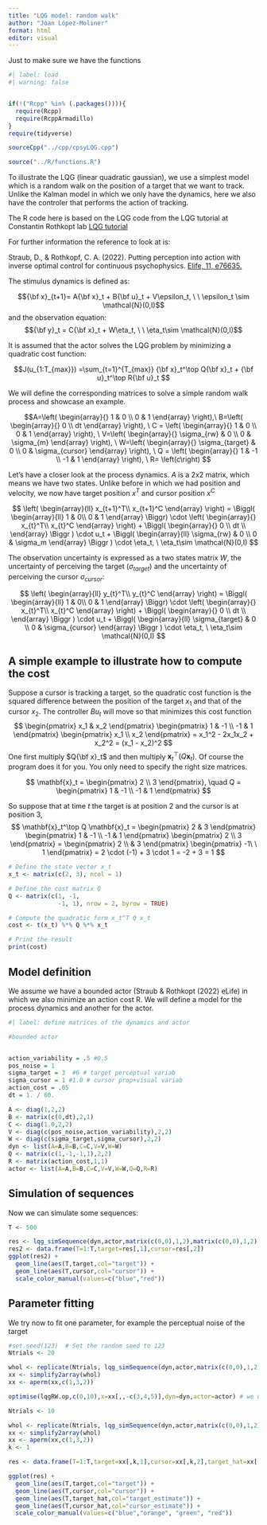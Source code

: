 ```yaml
---
title: "LQG model: random walk"
author: "Joan López-Moliner"
format: html
editor: visual
---
```


Just to make sure we have the functions

```r
#| label: load
#| warning: false


if(!("Rcpp" %in% (.packages()))){
  require(Rcpp)
  require(RcppArmadillo)
}
require(tidyverse)

sourceCpp("../cpp/cpsyLQG.cpp")

source("../R/functions.R")

```

To illustrate the LQG (linear quadratic gaussian), we use a simplest model which is a random walk on the position of a target that we want to track. Unlike the Kalman model in which we only have the dynamics, here we also have the controler that performs the action of tracking. 

The R code here is based on the LQG code from the LQG tutorial at Constantin Rothkopt lab [LQG tutorial](https://github.com/RothkopfLab/lqg/blob/main/notebooks/Tutorial.ipynb "LQG tutorial")

For further information the reference to look at is: 

Straub, D., & Rothkopf, C. A. (2022). Putting perception into action with inverse optimal control for continuous psychophysics. [Elife, 11, e76635.](https://doi.org/10.7554/eLife.76635)


The stimulus dynamics is defined as:

$${\bf x}_{t+1}= A{\bf x}_t + B{\bf u}_t + V\epsilon_t, \ \ \epsilon_t \sim \mathcal{N}(0,I)$$
and the observation equation:
$${\bf y}_t = C{\bf x}_t + W\eta_t, \ \ \eta_t\sim \mathcal{N}(0,I)$$



It is assumed that the actor solves the LQG problem by minimizing a quadratic cost function:

$$J(u_{1:T_{max}}) =\sum_{t=1}^{T_{max}} {\bf x}_t^\top Q{\bf x}_t + {\bf u}_t^\top R{\bf u}_t  $$

We will define the corresponding matrices to solve a simple random walk process and showcase an example.

$$A=\left( 
\begin{array}{}
1 & 0 \\
0 & 1
\end{array}
\right),\   
B=\left(
\begin{array}{}
0 \\
dt 
\end{array}
\right), \ 
C = \left( 
\begin{array}{}
1 & 0 \\
0 & 1
\end{array}
\right), \ 
V=\left( 
\begin{array}{}
\sigma_{rw} & 0 \\
0 & \sigma_{m}
\end{array}
\right), \ 
W=\left( 
\begin{array}{}
\sigma_{target} & 0 \\
0 & \sigma_{cursor}
\end{array}
\right), \ 
Q = \left( 
\begin{array}{}
1 & -1 \\
-1 & 1
\end{array}
\right), \ 
R= \left(c\right)
$$

Let's have a closer look at the process dynamics. $A$ is a 2x2 matrix, which means we have two states. Unlike before in which we had position and velocity, we now have target position $x^T$ and cursor position $x^C$ 

$$
\left(
\begin{array}{ll}
x_{t+1}^T\\
x_{t+1}^C
\end{array}
\right) = 
\Biggl(
\begin{array}{ll}
1 & 0\\
0 & 1
\end{array}
\Biggr) \cdot
\left(
\begin{array}{}
x_{t}^T\\
x_{t}^C
\end{array}
\right)
 + 
\Biggl(
\begin{array}{}
0 \\ dt \\
\end{array}
\Biggr ) \cdot u_t +
\Biggl(
\begin{array}{ll}
\sigma_{rw} & 0 \\
0 & \sigma_m
\end{array}
\Biggr ) \cdot \eta_t, \ \eta_t\sim \mathcal{N}(0,I)
$$


The observation uncertainty is expressed as a two states matrix $W$, the uncertainty of perceiving the target ($\sigma_{target}$) and the uncertainty of perceiving the cursor $\sigma_{cursor}$:

$$
\left(
\begin{array}{ll}
y_{t}^T\\
y_{t}^C
\end{array}
\right) = 
\Biggl(
\begin{array}{ll}
1 & 0\\
0 & 1
\end{array}
\Biggr) \cdot
\left(
\begin{array}{}
x_{t}^T\\
x_{t}^C
\end{array}
\right) + 
\Biggl(
\begin{array}{}
0 \\ dt \\
\end{array}
\Biggr ) \cdot u_t 
+ 
\Biggl(
\begin{array}{ll}
\sigma_{target} & 0 \\
0 & \sigma_{cursor}
\end{array}
\Biggr ) \cdot \eta_t, \ \eta_t\sim \mathcal{N}(0,I)
$$

## A simple example to illustrate how to compute the cost

Suppose a cursor is tracking a target, so the quadratic cost function is the squared difference between the position of the target $x_1$ and that of the cursor $x_2$. The controller $Bu_t$ will move so that minimizes this cost function 
$$
\begin{pmatrix} x_1 & x_2 \end{pmatrix}
\begin{pmatrix} 1 & -1 \\ -1 & 1 \end{pmatrix}
\begin{pmatrix} x_1 \\ x_2 \end{pmatrix}
= x_1^2 - 2x_1x_2 + x_2^2 = (x_1 - x_2)^2
$$
One first multiply $Q{\bf x}_t$ and then multiply $\mathbf{x}_t^\top (Q \mathbf{x}_t)$. Of course the program does it for you. You only need to specify the right size matrices.

$$
\mathbf{x}_t =
\begin{pmatrix}
2 \\
3
\end{pmatrix}, \quad
Q =
\begin{pmatrix}
1 & -1 \\
-1 & 1
\end{pmatrix}
$$

So suppose that at time $t$ the target is at position 2 and the cursor is at position 3,
$$
\mathbf{x}_t^\top Q \mathbf{x}_t =
\begin{pmatrix} 2 & 3 \end{pmatrix}
\begin{pmatrix} 1 & -1 \\ -1 & 1 \end{pmatrix}
\begin{pmatrix} 2 \\ 3 \end{pmatrix}
= \begin{pmatrix} 2 \\ & 3 \end{pmatrix}
\begin{pmatrix} -1\ \ 1 \end{pmatrix}
= 2 \cdot (-1) + 3 \cdot 1 = -2 + 3 = 1
$$


```r

# Define the state vector x_t
x_t <- matrix(c(2, 3), ncol = 1)

# Define the cost matrix Q
Q <- matrix(c(1, -1,
              -1, 1), nrow = 2, byrow = TRUE)

# Compute the quadratic form x_t^T Q x_t
cost <- t(x_t) %*% Q %*% x_t

# Print the result
print(cost)
```

## Model definition

We assume we have a bounded actor (Straub & Rothkopt (2022) eLife) in which we also minimize an action cost R. 
We will define a model for the process dynamics and another for the actor.

```r
#| label: define matrices of the dynamics and actor

#bounded actor


action_variability = .5 #0.5
pos_noise = 1
sigma_target = 3  #6 # target perceptual variab
sigma_cursor = 1 #1.0 # cursor prop+visual variab
action_cost = .05
dt = 1. / 60.

A <- diag(1,2,2)
B <- matrix(c(0,dt),2,1)
C <- diag(1.0,2,2)
V <- diag(c(pos_noise,action_variability),2,2)
W <- diag(c(sigma_target,sigma_cursor),2,2)
dyn <- list(A=A,B=B,C=C,V=V,W=W)
Q <- matrix(c(1,-1,-1,1),2,2)
R <- matrix(action_cost,1,1)
actor <- list(A=A,B=B,C=C,V=V,W=W,Q=Q,R=R)


```

## Simulation of sequences

Now we can simulate some sequences:

```r
T <- 500

res <- lqg_simSequence(dyn,actor,matrix(c(0,0),1,2),matrix(c(0,0),1,2),T,return_all = TRUE) 
res2 <- data.frame(T=1:T,target=res[,1],cursor=res[,2])
ggplot(res2) + 
  geom_line(aes(T,target,col="target")) +
  geom_line(aes(T,cursor,col="cursor")) +
  scale_color_manual(values=c("blue","red"))

```

## Parameter fitting  

We try now to fit one parameter, for example the perceptual noise of the target

```r


#set.seed(123)  # Set the random seed to 123
Ntrials <- 20

whol <- replicate(Ntrials, lqg_simSequence(dyn,actor,matrix(c(0,0),1,2),matrix(c(0,0),1,2),T,return_all = TRUE)) # we only return the state (not the belief)
xx <- simplify2array(whol)
xx <- aperm(xx,c(1,3,2))

optimise(lqgRW.op,c(0,10),x=xx[,,-c(3,4,5)],dyn=dyn,actor=actor) # we only need to pass the state not the estimates

```

```r

Ntrials <- 10

whol <- replicate(Ntrials, lqg_simSequence(dyn,actor,matrix(c(0,0),1,2),matrix(c(0,0),1,2),T,return_all = TRUE) )
xx <- simplify2array(whol)
xx <- aperm(xx,c(1,3,2))
k <- 1 

res <- data.frame(T=1:T,target=xx[,k,1],cursor=xx[,k,2],target_hat=xx[,k,3],cursor_hat=xx[,k,4])

ggplot(res) + 
  geom_line(aes(T,target,col="target")) +
  geom_line(aes(T,cursor,col="cursor")) +
  geom_line(aes(T,target_hat,col="target_estimate")) +
  geom_line(aes(T,cursor_hat,col="cursor_estimate")) +
  scale_color_manual(values=c("blue","orange", "green", "red"))

```
